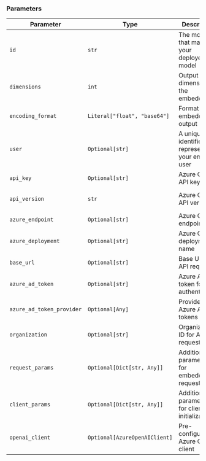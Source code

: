 ### Parameters

| Parameter | Type | Description | Default |
|-----------|------|-------------|---------|
| `id` | `str` | The model ID that matches your deployed model | `"text-embedding-3-small"` |
| `dimensions` | `int` | Output dimensions of the embedding | `1536` |
| `encoding_format` | `Literal["float", "base64"]` | Format of the embedding output | `"float"` |
| `user` | `Optional[str]` | A unique identifier representing your end-user | `None` |
| `api_key` | `Optional[str]` | Azure OpenAI API key | Environment variable `AZURE_EMBEDDER_OPENAI_API_KEY` |
| `api_version` | `str` | Azure OpenAI API version | Environment variable `AZURE_EMBEDDER_OPENAI_API_VERSION` or `"2024-10-21"` |
| `azure_endpoint` | `Optional[str]` | Azure OpenAI endpoint URL | Environment variable `AZURE_EMBEDDER_OPENAI_ENDPOINT` |
| `azure_deployment` | `Optional[str]` | Azure OpenAI deployment name | Environment variable `AZURE_EMBEDDER_DEPLOYMENT` |
| `base_url` | `Optional[str]` | Base URL for API requests | `None` |
| `azure_ad_token` | `Optional[str]` | Azure AD token for authentication | `None` |
| `azure_ad_token_provider` | `Optional[Any]` | Provider for Azure AD tokens | `None` |
| `organization` | `Optional[str]` | Organization ID for API requests | `None` |
| `request_params` | `Optional[Dict[str, Any]]` | Additional parameters for embedding requests | `None` |
| `client_params` | `Optional[Dict[str, Any]]` | Additional parameters for client initialization | `None` |
| `openai_client` | `Optional[AzureOpenAIClient]` | Pre-configured Azure OpenAI client | `None` |
